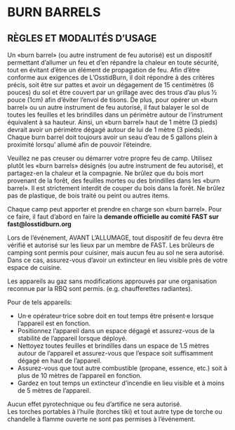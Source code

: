 # BURN BARRELS {-}

<h2><span>RÈGLES ET MODALITÉS D’USAGE</span></h2> 

Un «burn barrel» (ou autre instrument de feu autorisé) est un dispositif permettant d’allumer un  feu et d’en répandre la chaleur en toute sécurité, tout en évitant d’être un élément de propagation de feu. Afin d’être conforme aux exigences de L’OsstidBurn, il doit répondre à des critères précis, soit être sur pattes et avoir un dégagement de 15 centimètres (6 pouces) du sol et être couvert par un grillage avec des trous d’au plus ½ pouce (1cm) afin d’éviter l’envol de tisons. De plus, pour opérer un «burn barrel» ou  un autre instrument de feu autorisé, il faut balayer le sol de toutes les feuilles et les brindilles dans un périmètre autour de l’instrument  équivalent à sa hauteur. Ainsi, un «burn barrel»  haut de 1 mètre (3 pieds) devrait avoir un périmètre dégagé autour de lui de 1 mètre (3 pieds). Chaque burn barrel doit toujours avoir un seau d'eau de 5 gallons plein à proximité lorsqu' allumé afin de pouvoir l'éteindre.  

Veuillez ne pas creuser ou démarrer votre propre feu de camp. Utilisez plutôt les «burn barrels» désignés (ou autre instrument de feu autorisé), et partagez-en la chaleur et la compagnie. Ne brûlez que du bois mort provenant de la forêt, des feuilles mortes ou des brindilles dans les «burn barrel». Il est strictement interdit de couper du bois dans la forêt. Ne brûlez pas de plastique, de bois traité ou peint ou autres items. 


Chaque camp peut apporter et prendre en charge  son «burn barrel». Pour ce faire, il faut  d’abord en faire la **demande officielle au comité FAST sur fast@losstidburn.org**
  

Lors de l’événement, AVANT L’ALLUMAGE, tout dispositif de feu devra être vérifié et autorisé sur les lieux par un membre de FAST. 
Les brûleurs de camping sont permis pour cuisiner, mais aucun feu au sol ne sera autorisé. Dans ce cas, assurez-vous d’avoir un extincteur en lieu visible près de votre espace de cuisine. 


Les appareils au gaz sans modifications approuvés par une organisation reconnue par la RBQ sont permis. (e.g. chaufferettes radiantes). 

Pour de tels appareils: 

* Un·e opérateur·trice sobre doit en tout temps être présent·e lorsque l’appareil est en fonction. 
* Positionnez l’appareil dans un espace dégagé et assurez-vous de la stabilité de l’appareil  lorsque déployé. 
* Nettoyez toutes feuilles et brindilles dans un espace de 1.5 mètres autour de l’appareil et assurez-vous que l’espace soit suffisamment dégagé en haut de l’appareil. 
* Assurez-vous que tout autre combustible  (propane, essence, etc.) soit à plus de 10  mètres de l’appareil en fonction. 
* Gardez en tout temps un extincteur d’incendie en lieu visible et à moins de 5 mètres de l’appareil. 


Aucun effet pyrotechnique ou feu d’artifice ne sera autorisé.  
Les torches portables à l’huile (torches tiki) et  tout autre type de torche ou chandelle à flamme ouverte ne sont pas permises à l’événement.
